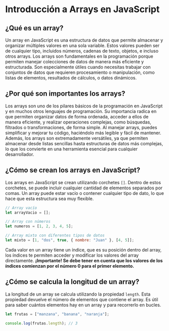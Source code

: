 # Introducción a Arrays en JavaScript

## ¿Qué es un array?

Un array en JavaScript es una estructura de datos que permite almacenar y organizar múltiples valores en una sola variable. Estos valores pueden ser de cualquier tipo, incluidos números, cadenas de texto, objetos, e incluso otros arrays. Los arrays son fundamentales en la programación porque permiten manejar colecciones de datos de manera más eficiente y estructurada. Son especialmente útiles cuando necesitas trabajar con conjuntos de datos que requieren procesamiento o manipulación, como listas de elementos, resultados de cálculos, o datos dinámicos.

## ¿Por qué son importantes los arrays?

Los arrays son uno de los pilares básicos de la programación en JavaScript y en muchos otros lenguajes de programación. Su importancia radica en que permiten organizar datos de forma ordenada, acceder a ellos de manera eficiente, y realizar operaciones complejas, como búsquedas, filtrados o transformaciones, de forma simple. Al manejar arrays, puedes simplificar y mejorar tu código, haciéndolo más legible y fácil de mantener. Además, los arrays son extremadamente versátiles, ya que permiten almacenar desde listas sencillas hasta estructuras de datos más complejas, lo que los convierte en una herramienta esencial para cualquier desarrollador.

## ¿Cómo se crean los arrays en JavaScript?

Los arrays en JavaScript se crean utilizando corchetes `[]`. Dentro de estos corchetes, se puede incluir cualquier cantidad de elementos separados por comas. Un array puede estar vacío o contener cualquier tipo de dato, lo que hace que esta estructura sea muy flexible.

```javascript
// Array vacío
let arrayVacio = [];

// Array con números
let numeros = [1, 2, 3, 4, 5];

// Array mixto con diferentes tipos de datos
let mixto = [1, "dos", true, { nombre: "Juan" }, [4, 5]];
```

Cada valor en un array tiene un índice, que es su posición dentro del array, los índices te permiten acceder y modificar los valores del array directamente.
**¡Importante! Se debe tener en cuenta que los valores de los índices comienzan por el número 0 para el primer elemento.**

## ¿Cómo se calcula la longitud de un array?

La longitud de un array se calcula utilizando la propiedad `length`. Esta propiedad devuelve el número de elementos que contiene el array. Es útil para saber cuántos elementos hay en un array y para recorrerlo en bucles.

```javascript
let frutas = ["manzana", "banana", "naranja"];

console.log(frutas.length); // 3
```
